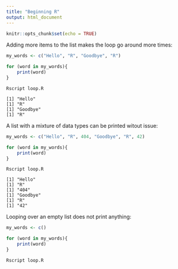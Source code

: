 ```yaml
---
title: "Beginning R"
output: html_document
---
```


```r
knitr::opts_chunk$set(echo = TRUE)
```

Adding more items to the list makes the loop go around more times:

```R
my_words <- c("Hello", "R", "Goodbye", "R")

for (word in my_words){
    print(word)
}
```

```
Rscript loop.R

[1] "Hello"
[1] "R"
[1] "Goodbye"
[1] "R"
```

A list with a mixture of data types can be printed witout issue:

```R
my_words <- c("Hello", "R", 404, "Goodbye", "R", 42)

for (word in my_words){
    print(word)
}
```

```
Rscript loop.R

[1] "Hello"
[1] "R"
[1] "404"
[1] "Goodbye"
[1] "R"
[1] "42"
```

Looping over an empty list does not print anything:

```R
my_words <- c()

for (word in my_words){
    print(word)
}
```

```
Rscript loop.R
```

